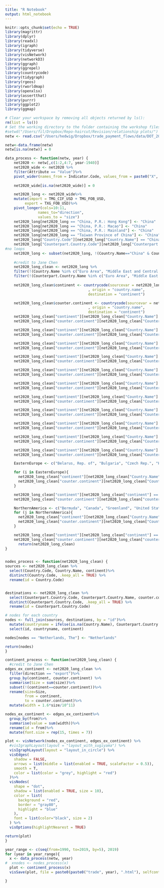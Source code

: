 ```yaml
---
title: "R Notebook"
output: html_notebook
---
```

```r
knitr::opts_chunk$set(echo = TRUE)
library(magrittr)
library(dplyr)
library(readxl)
library(igraph)
library(tidyverse)
library(visNetwork)
library(networkD3)
library(ggraph)
library(ggrepel)
library(countrycode)
library(tidygraph)
library(rgeos)
library(rworldmap)
library(openxlsx)
library(assertthat)
library(purrr)
library(ggplot2)
library(ggmap)
```

```r
# Clear your workspace by removing all objects returned by ls():
rm(list = ls()) 
# Set the working directory to the folder containing the workshop files:
#setwd("/Users/fil/Dropbox/Repo-haircut/Revision/relationship plots/") 
netw <- read.csv("/Users/hedwig/Dropbox/trade_payment_flows/data/DOT_2021Q3_11-11-2021\ 19-20-29-72_timeSeries.csv", header=T,stringsAsFactors = F, na.strings = c("", "NA", "e"))#due to change in path

netw<-data.frame(netw)
netw[is.na(netw)] = 0
```

```r
data_process <- function(netw, year) {
    net2020 <- netw[,c(1:2,4:7, year-1940)]
    net2020_wide <- net2020 %>%
    filter(Attribute == "Value")%>%
    pivot_wider(names_from = Indicator.Code, values_from = paste0("X", year))
    
    net2020_wide[is.na(net2020_wide)] = 0

    net2020_long <- net2020_wide%>%
    mutate(import = TMG_CIF_USD + TMG_FOB_USD,
         export = TXG_FOB_USD)%>%
    pivot_longer(cols=10:11, 
               names_to="direction", 
               values_to = "size")
    net2020_long[net2020_long == "China, P.R.: Hong Kong"] <- "China"
    net2020_long[net2020_long == "China, P.R.: Macao"] <- "China"
    net2020_long[net2020_long == "China, P.R.: Mainland"] <- "China"
    net2020_long[net2020_long == "Taiwan Province of China"] <- "China"
    net2020_long["Country.Code"][net2020_long["Country.Name"] == "China"] <- as.integer(924) 
    net2020_long["Counterpart.Country.Code"][net2020_long["Counterpart.Country.Name"] == "China"] <- as.integer(924) 
#no loops
    net2020_long <- subset(net2020_long, !(Country.Name=="China" & Counterpart.Country.Name == "China"))
    
    #credit to Jane Chen
    net2020_long_clean <- net2020_long %>%
    filter(!(Country.Name %in% c("Euro Area", "Middle East and Central Asia not specified", "Emerging and Developing Asia", "Asia not specified", "Sub-Saharan Africa", "Africa", "Africa not specified", "Emerging and Developing Europe", "Middle East", "Middle East and Central Asia", "World", "Emerging Market and Developing Economies by Source of Export Earnings: Fuel", "Advanced Economies", "Emerging and Developing Economies","Emerging Market and Developing Economies by Source of Export Earnings: Nonfuel", "Western Hemisphere", "Western Hemisphere not specified", "CIS", "Countries & Areas not specified", "Special Categories", "Other Countries not included elsewhere", "Europe not specified", "European Union")))%>%
    filter(!(Counterpart.Country.Name %in% c("Euro Area", "Middle East and Central Asia not specified", "Emerging and Developing Asia", "Asia not specified", "Sub-Saharan Africa", "Africa", "Africa not specified", "Emerging and Developing Europe", "Middle East", "Middle East and Central Asia", "World", "Emerging Market and Developing Economies by Source of Export Earnings: Fuel", "Advanced Economies", "Emerging and Developing Economies","Emerging Market and Developing Economies by Source of Export Earnings: Nonfuel", "Western Hemisphere", "Western Hemisphere not specified", "CIS", "Countries & Areas not specified", "Special Categories", "Other Countries not included elsewhere", "Europe not specified", "European Union")))
  
    net2020_long_clean$continent <- countrycode(sourcevar = net2020_long_clean[["Country.Name"]]
                                      , origin = "country.name",
                                      destination = "continent")

    net2020_long_clean$counter.continent <- countrycode(sourcevar = net2020_long_clean[["Counterpart.Country.Name"]]
                                      , origin = "country.name",
                                      destination = "continent")
    net2020_long_clean["continent"][net2020_long_clean["Country.Name"] == "Aruba, Kingdom of the Netherlands"] <- "Americas"
    net2020_long_clean["counter.continent"][net2020_long_clean["Counterpart.Country.Name"] == "Aruba, Kingdom of the Netherlands"] <- "Americas"

    net2020_long_clean["continent"][net2020_long_clean["Country.Name"] == "Belgium-Luxembourg"] <- "Europe"
    net2020_long_clean["counter.continent"][net2020_long_clean["Counterpart.Country.Name"] == "Belgium-Luxembourg"] <- "Europe"

    net2020_long_clean["continent"][net2020_long_clean["Country.Name"] == "Curaçao, Kingdom of the Netherlands"] <- "Europe"
    net2020_long_clean["counter.continent"][net2020_long_clean["Counterpart.Country.Name"] == "Curaçao, Kingdom of the Netherlands"] <- "Europe"

    net2020_long_clean["continent"][net2020_long_clean["Country.Name"] == "Czechoslovakia"] <- "Europe"
    net2020_long_clean["counter.continent"][net2020_long_clean["Counterpart.Country.Name"] == "Czechoslovakia"] <- "Europe"

    net2020_long_clean["continent"][net2020_long_clean["Country.Name"] == "Eastern Germany"] <- "Europe"
    net2020_long_clean["counter.continent"][net2020_long_clean["Counterpart.Country.Name"] == "Eastern Germany"] <- "Europe"

    net2020_long_clean["continent"][net2020_long_clean["Country.Name"] == "Kosovo, Rep. of"] <- "Europe"
    net2020_long_clean["counter.continent"][net2020_long_clean["Counterpart.Country.Name"] == "Kosovo, Rep. of"] <- "Europe"

    net2020_long_clean["continent"][net2020_long_clean["Country.Name"] == "Sint Maarten, Kingdom of the Netherlands"] <- "Europe"
    net2020_long_clean["counter.continent"][net2020_long_clean["Counterpart.Country.Name"] == "Sint Maarten, Kingdom of the Netherlands"] <- "Europe"

    net2020_long_clean["continent"][net2020_long_clean["Country.Name"] == "Serbia and Montenegro"] <- "Europe"
    net2020_long_clean["counter.continent"][net2020_long_clean["Counterpart.Country.Name"] == "Serbia and Montenegro"] <- "Europe"

    net2020_long_clean["continent"][net2020_long_clean["Country.Name"] == "Yugoslavia"] <- "Europe"
    net2020_long_clean["counter.continent"][net2020_long_clean["Counterpart.Country.Name"] == "Yugoslavia"] <- "Europe"

    net2020_long_clean["continent"][net2020_long_clean["Country.Name"] == "Yemen, People's Dem. Rep. of"] <- "Asia"
    net2020_long_clean["counter.continent"][net2020_long_clean["Counterpart.Country.Name"] == "Yemen, People's Dem. Rep. of"] <- "Asia"

    net2020_long_clean["continent"][net2020_long_clean["Country.Name"] == "Yemen Arab Rep."] <- "Asia"
    net2020_long_clean["counter.continent"][net2020_long_clean["Counterpart.Country.Name"] == "Yemen Arab Rep."] <- "Asia"

    EasternEurope <- c("Belarus, Rep. of", "Bulgaria", "Czech Rep.", "Hungary", "Poland, Rep. of", "Moldova, Rep. of", "Romania", "Russian Federation", "Czechoslovakia", "Ukraine")

    for (i in EasternEurope){
      net2020_long_clean["continent"][net2020_long_clean["Country.Name"] == i] <- "Eastern Europe"
      net2020_long_clean["counter.continent"][net2020_long_clean["Counterpart.Country.Name"] == i] <- "Eastern Europe"
    }

    net2020_long_clean["continent"][net2020_long_clean["continent"] == "Europe"] <- "Europe(excluding Eastern Europe)"
    net2020_long_clean["counter.continent"][net2020_long_clean["counter.continent"] == "Europe"] <- "Europe(excluding Eastern Europe)"

    NorthernAmerica <- c("Bermuda", "Canada", "Greenland", "United States")
    for (j in NorthernAmerica){
      net2020_long_clean["continent"][net2020_long_clean["Country.Name"] == j] <- "North America"
      net2020_long_clean["counter.continent"][net2020_long_clean["Counterpart.Country.Name"] == j] <- "North America"
    }

    net2020_long_clean["continent"][net2020_long_clean["continent"] == "Americas"] <- "Americas(excluding North America)"
    net2020_long_clean["counter.continent"][net2020_long_clean["counter.continent"] == "Americas"] <- "Americas(excluding North America)"
      return(net2020_long_clean)
}


nodes_process <- function(net2020_long_clean) {
sources <- net2020_long_clean %>%
  select(Country.Code, Country.Name, continent)%>%
  distinct(Country.Code, .keep_all = TRUE) %>%
  rename(id = Country.Code)


destinations <- net2020_long_clean %>%
  select(Counterpart.Country.Code, Counterpart.Country.Name, counter.continent)%>%
  distinct(Counterpart.Country.Code, .keep_all = TRUE) %>%
  rename(id = Counterpart.Country.Code)

# nodes for each country
nodes <- full_join(sources, destinations, by = "id")%>%
  mutate(countryname = ifelse(is.na(Country.Name), Counterpart.Country.Name, Country.Name))%>%
  select(id, countryname, continent)

nodes[nodes == "Netherlands, The"] <- "Netherlands"

return(nodes)
}

continent_process <- function(net2020_long_clean) {
  #credit to Jane Chen
edges_ex_continent <- net2020_long_clean %>%
  filter(direction == "export")%>%
  group_by(continent, counter.continent) %>% 
  summarise(Size = sum(size))%>%
  subset(!(continent==counter.continent))%>%
  rename(size=Size,
         from = continent,
         to = counter.continent)%>%
  mutate(width = 1.6*size/10^11)

nodes_ex_continent <- edges_ex_continent%>%
  group_by(from)%>%
  summarise(value = sum(width))%>%
  rename(id = from)%>%
  mutate(font.size = rep(15, times = 7))

plot <- visNetwork(nodes_ex_continent, edges_ex_continent) %>% 
  #visIgraphLayout(layout = "layout_with_sugiyama") %>%
  visIgraphLayout(layout = "layout_in_circle") %>%
  visEdges(
    shadow = FALSE,
    arrows = list(middle = list(enabled = TRUE, scaleFactor = 0.5)),
    smooth = T,
    color = list(color = "grey", highlight = "red")
  )%>%
  visNodes(
    shape = "dot",
    shadow = list(enabled = TRUE, size = 10),
    color = list(
      background = "red",
      border = "gray80",
      highlight = "blue"
    ),
    font = list(color="black", size = 2)
  ) %>%
  visOptions(highlightNearest = TRUE)

return(plot)
}
```


```r
year_range <- c(seq(from=1990, to=2019, by=5), 2019)
for (year in year_range){
  x <- data_process(netw, year)
#  xnodes <- nodes_process(x)
  plot <- continent_process(x)
  visSave(plot, file = paste0(paste0("trade", year), ".html"), selfcontained = TRUE, background = "white")

}



```

